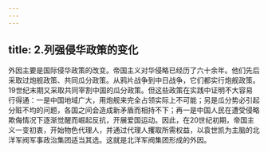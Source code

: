 ```yaml
---
---
---
```

title: 2.列强侵华政策的变化
---




外因主要是国际侵华政策的改变。帝国主义对华侵略已经历了六十余年。他们先后采取过炮舰政策、共同瓜分政策。从鸦片战争到中日战争，它们都实行炮舰政策。19世纪末期又采取共同宰割中国的瓜分政策。但这些政策在实践中证明不大容易行得通：一是中国地域广大，用炮舰来完全占领实际上不可能；另是瓜分势必引起分赃不均的问题，各国之间会造成新矛盾而相持不下；再一是中国人民在遭受侵略欺侮情况下逐渐觉醒而崛起反抗，开展爱国运动。因此，在20世纪初期，帝国主义一变初衷，开始物色代理人，并通过代理人攫取所需权益，以袁世凯为主脑的北洋军阀军事政治集团适当其选。这就是北洋军阀集团形成的外因。